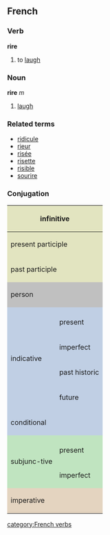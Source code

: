 ==French==
===Verb===
'''rire'''

# to [[laugh]]

===Noun===
'''rire''' ''m''

# [[laugh]]

===Related terms===
*[[ridicule]]
*[[rieur]]
*[[risée]]
*[[risette]]
*[[risible]]
*[[sourire]]

===Conjugation===

<center>
{| style="background:#F0F0F0"

|-
! colspan="3" style="background:#e2e4c0" | infinitive
| colspan="5" | rire

|-
! colspan="3" style="background:#e2e4c0" | present participle
| colspan="5" | [[riant]]

|-
! colspan="3" style="background:#e2e4c0" | past participle
| colspan="5" | [[ri]]

|-
! colspan="2" rowspan="2" style="background:#C0C0C0" | person
! colspan="3" style="background:#C0C0C0" | singular
! colspan="3" style="background:#C0C0C0" | plural

|-
! style="background:#C0C0C0;width:12.5%" | first
! style="background:#C0C0C0;width:12.5%" | second
! style="background:#C0C0C0;width:12.5%" | third
! style="background:#C0C0C0;width:12.5%" | first
! style="background:#C0C0C0;width:12.5%" | second
! style="background:#C0C0C0;width:12.5%" | third

|-
! style="background:#c0cfe4" rowspan="5" | indicative
! style="background:#c0cfe4" | 
! style="background:#c0cfe4" | je
! style="background:#c0cfe4" | tu
! style="background:#c0cfe4" | il
! style="background:#c0cfe4" | nous
! style="background:#c0cfe4" | vous
! style="background:#c0cfe4" | ils

|-
! style="height:3em;background:#c0cfe4" | present
| ris
| ris
| rit
| rions
| riez
| rient

|-
! style="height:3em;background:#c0cfe4" | imperfect
| riais
| riais
| riait
| riions
| riiez
| riaient

|-
! style="height:3em;background:#c0cfe4" | past historic
| ris
| ris
| rit
| rîmes
| rîtes
| rirent

|-
! style="height:3em;background:#c0cfe4" | future
| rirai
| riras
| rira
| rirons
| rirez
| riront

|-
! style="height:3em;background:#c0cfe4" colspan="2" | conditional
| rirais
| rirais
| rirait
| ririons
| ririez
| riraient

|-
! style="background:#c0e4c0" rowspan="3" | subjunc-tive
! style="background:#c0e4c0" | 
! style="background:#c0e4c0" | que je
! style="background:#c0e4c0" | que tu
! style="background:#c0e4c0" | qu'il
! style="background:#c0e4c0" | que nous
! style="background:#c0e4c0" | que vous
! style="background:#c0e4c0" | qu'ils

|-
! style="height:3em;background:#c0e4c0" | present
| rie
| ries
| rie
| riions
| riiez
| rient

|-
! style="height:3em;background:#c0e4c0" | imperfect
| risse
| risses
| rît
| rissions
| rissiez
| rissent

|-
! colspan="2" rowspan="2" style="height:3em;background:#e4d4c0" | imperative
! style="background:#e4d4c0" | -
! style="background:#e4d4c0" | tu
! style="background:#e4d4c0" | -
! style="background:#e4d4c0" | nous
! style="background:#e4d4c0" | vous
! style="background:#e4d4c0" | -

|-
|
| ris
| 
| rions
| riez
| 

|}
</center>
[[category:French verbs]]